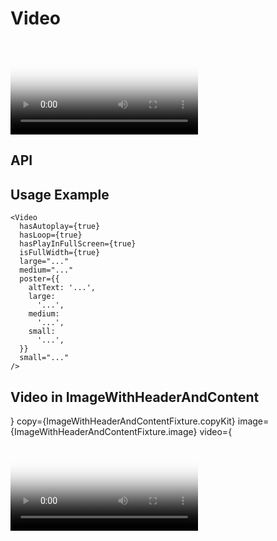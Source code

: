 
<Meta title="Components/Video" component={Video} decorators={[withKnobs]} />

# Video

<Preview>
  <Story name="Base component">
    <Video
      hasAutoplay={boolean('hasAutoplay', false)}
      hasLoop={boolean('hasLoop', false)}
      hasPlayInFullScreen={boolean('hasPlayInFullScreen', false)}
      isFullWidth={boolean('isFullWidth', true)}
      large={text(
        'large',
        'https://player.vimeo.com/external/225136214.hd.mp4?s=a01cd8b47f35767394e48dc01af10510ef8ff4dd&profile_id=174',
      )}
      medium={text(
        'large',
        'https://player.vimeo.com/external/225136214.hd.mp4?s=a01cd8b47f35767394e48dc01af10510ef8ff4dd&profile_id=174',
      )}
      poster={{
        altText: 'How to Use Video for Tea Tree Leaf Facial Exfoliant',
        large:
          'assets/images/MediaWithContent/Large-PNG-AESOP-HWYL-HYBRIS-PRODUCT-PAGE-VIDEO-TABLET-1536x1920px-1-.png',
        medium:
          'assets/images/MediaWithContent/Large-PNG-AESOP-HWYL-HYBRIS-PRODUCT-PAGE-VIDEO-TABLET-1536x1920px-1-.png',
        small:
          'assets/images/MediaWithContent/Large-PNG-AESOP-HWYL-HYBRIS-PRODUCT-PAGE-VIDEO-TABLET-1536x1920px-1-.png',
      }}
      small={text(
        'large',
        'https://player.vimeo.com/external/225136214.hd.mp4?s=a01cd8b47f35767394e48dc01af10510ef8ff4dd&profile_id=174',
      )}
    />
  </Story>
</Preview>

## API

<Props of={Video} />

## Usage Example

```
<Video
  hasAutoplay={true}
  hasLoop={true}
  hasPlayInFullScreen={true}
  isFullWidth={true}
  large="..."
  medium="..."
  poster={{
    altText: '...',
    large:
      '...',
    medium:
      '...',
    small:
      '...',
  }}
  small="..."
/>
```

## Video in ImageWithHeaderAndContent

<Preview>
  <Story name="Plays in full screen, placed in 50/50 Component">
    <ImageWithHeaderAndContent
      content={
        <DefinitionList
          items={ImageWithHeaderAndContentFixture.definitionList}
        />
      }
      copy={ImageWithHeaderAndContentFixture.copyKit}
      image={ImageWithHeaderAndContentFixture.image}
      video={
        <Video
          hasAllowAudio={false}
          hasAutoplay={false}
          hasLoop={true}
          hasPlayInFullScreen={true}
          isFullWidth={false}
          large={text(
            'large',
            'https://player.vimeo.com/external/225136214.hd.mp4?s=a01cd8b47f35767394e48dc01af10510ef8ff4dd&profile_id=174',
          )}
          medium={text(
            'large',
            'https://player.vimeo.com/external/225136214.hd.mp4?s=a01cd8b47f35767394e48dc01af10510ef8ff4dd&profile_id=174',
          )}
          poster={{
            altText: 'How to Use Video for Tea Tree Leaf Facial Exfoliant',
            fullBleedImage: boolean('poster.fullBleedImage', false),
            large:
              'assets/images/MediaWithContent/Large-PNG-AESOP-HWYL-HYBRIS-PRODUCT-PAGE-VIDEO-TABLET-1536x1920px-1-.png',
            medium:
              'assets/images/MediaWithContent/Large-PNG-AESOP-HWYL-HYBRIS-PRODUCT-PAGE-VIDEO-TABLET-1536x1920px-1-.png',
            small:
              'assets/images/MediaWithContent/Large-PNG-AESOP-HWYL-HYBRIS-PRODUCT-PAGE-VIDEO-TABLET-1536x1920px-1-.png',
          }}
          small={text(
            'large',
            'https://player.vimeo.com/external/225136214.hd.mp4?s=a01cd8b47f35767394e48dc01af10510ef8ff4dd&profile_id=174',
          )}
        />
      }
    />
  </Story>
</Preview>
